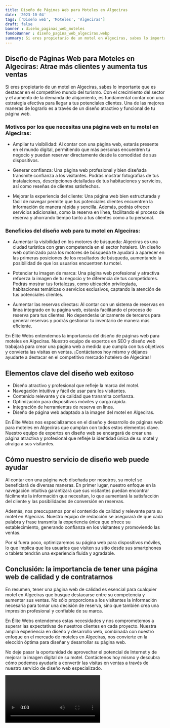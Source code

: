 ```yaml
---
title: Diseño de Páginas Web para Moteles en Algeciras
date: '2023-10-04'
tags: ['Diseño web', 'Moteles', 'Algeciras']
draft: false
banner : diseño_paginas_web_moteles
fondoBanner : diseño_pagina_web_algeciras.webp
summary: Si eres propietario de un motel en Algeciras, sabes lo importante que es destacar en el competitivo mundo del turismo. Con el crecimiento del sector y el aumento de la demanda de alojamiento, es fundamental contar con una estrategia efectiva para llegar a tus potenciales clientes. Una de las mejores maneras de lograrlo es a través de un diseño atractivo y funcional de tu página web.
---
```


## Diseño de Páginas Web para Moteles en Algeciras: Atrae más clientes y aumenta tus ventas

Si eres propietario de un motel en Algeciras, sabes lo importante que es destacar en el competitivo mundo del turismo. Con el crecimiento del sector y el aumento de la demanda de alojamiento, es fundamental contar con una estrategia efectiva para llegar a tus potenciales clientes. Una de las mejores maneras de lograrlo es a través de un diseño atractivo y funcional de tu página web.

### Motivos por los que necesitas una página web en tu motel en Algeciras:

- Ampliar tu visibilidad: Al contar con una página web, estarás presente en el mundo digital, permitiendo que más personas encuentren tu negocio y puedan reservar directamente desde la comodidad de sus dispositivos.

- Generar confianza: Una página web profesional y bien diseñada transmite confianza a los visitantes. Podrás mostrar fotografías de tus instalaciones, descripciones detalladas de tus habitaciones y servicios, así como reseñas de clientes satisfechos.

- Mejorar la experiencia del cliente: Una página web bien estructurada y fácil de navegar permite que tus potenciales clientes encuentren la información de manera rápida y sencilla. Además, podrás ofrecer servicios adicionales, como la reserva en línea, facilitando el proceso de reserva y ahorrando tiempo tanto a tus clientes como a tu personal.

### Beneficios del diseño web para tu motel en Algeciras:

- Aumentar la visibilidad en los motores de búsqueda: Algeciras es una ciudad turística con gran competencia en el sector hotelero. Un diseño web optimizado para los motores de búsqueda te ayudará a aparecer en las primeras posiciones de los resultados de búsqueda, aumentando la posibilidad de que los usuarios encuentren tu motel.

- Potenciar tu imagen de marca: Una página web profesional y atractiva refuerza la imagen de tu negocio y te diferencia de tus competidores. Podrás mostrar tus fortalezas, como ubicación privilegiada, habitaciones temáticas o servicios exclusivos, captando la atención de tus potenciales clientes.

- Aumentar las reservas directas: Al contar con un sistema de reservas en línea integrado en tu página web, estarás facilitando el proceso de reserva para tus clientes. No dependerás únicamente de terceros para generar reservas y podrás gestionar tu inventario de manera más eficiente.

En Élite Webs entendemos la importancia del diseño de páginas web para moteles en Algeciras. Nuestro equipo de expertos en SEO y diseño web trabajará para crear una página web a medida que cumpla con tus objetivos y convierta las visitas en ventas. ¡Contáctanos hoy mismo y déjanos ayudarte a destacar en el competitivo mercado hotelero de Algeciras!

<GifSeo />

<Cta />

## Elementos clave del diseño web exitoso

- Diseño atractivo y profesional que refleje la marca del motel.
- Navegación intuitiva y fácil de usar para los visitantes.
- Contenido relevante y de calidad que transmita confianza.
- Optimización para dispositivos móviles y carga rápida.
- Integración de herramientas de reserva en línea.
- Diseño de página web adaptado a la imagen del motel en Algeciras.

En Élite Webs nos especializamos en el diseño y desarrollo de páginas web para moteles en Algeciras que cumplan con todos estos elementos clave. Nuestro equipo de expertos en diseño web se encargará de crear una página atractiva y profesional que refleje la identidad única de su motel y atraiga a sus visitantes.

## Cómo nuestro servicio de diseño web puede ayudar

Al contar con una página web diseñada por nosotros, su motel se beneficiará de diversas maneras. En primer lugar, nuestro enfoque en la navegación intuitiva garantizará que sus visitantes puedan encontrar fácilmente la información que necesitan, lo que aumentará la satisfacción del cliente y las posibilidades de conversión en reservas.

Además, nos preocupamos por el contenido de calidad y relevante para su motel en Algeciras. Nuestro equipo de redacción se asegurará de que cada palabra y frase transmita la experiencia única que ofrece su establecimiento, generando confianza en los visitantes y promoviendo las ventas.

Por si fuera poco, optimizaremos su página web para dispositivos móviles, lo que implica que los usuarios que visiten su sitio desde sus smartphones o tablets tendrán una experiencia fluida y agradable.

## Conclusión: la importancia de tener una página web de calidad y de contratarnos

En resumen, tener una página web de calidad es esencial para cualquier motel en Algeciras que busque destacarse entre su competencia y aumentar sus ventas. No sólo proporciona a los visitantes la información necesaria para tomar una decisión de reserva, sino que también crea una impresión profesional y confiable de su marca.

En Élite Webs entendemos estas necesidades y nos comprometemos a superar las expectativas de nuestros clientes en cada proyecto. Nuestra amplia experiencia en diseño y desarrollo web, combinada con nuestro enfoque en el mercado de moteles en Algeciras, nos convierte en la elección óptima para diseñar y desarrollar su página web.

No deje pasar la oportunidad de aprovechar el potencial de Internet y de mejorar la imagen digital de su motel. Contáctenos hoy mismo y descubra cómo podemos ayudarle a convertir las visitas en ventas a través de nuestro servicio de diseño web especializado.

<Video />

<CtaBot job='Moteles' city='Algeciras'/>

<Gmaps query='Algeciras+españa+maps' />